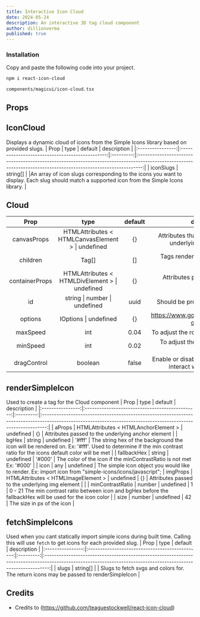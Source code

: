 ```yaml
---
title: Interactive Icon Cloud
date: 2024-05-24
description: An interactive 3D tag cloud component
author: dillionverma
published: true
---
```


<ComponentPreview name="icon-cloud-demo" />

<Steps>

### Installation

Copy and paste the following code into your project.

```bash
npm i react-icon-cloud
```

```text
components/magicui/icon-cloud.tsx
```

<ComponentSource name="icon-cloud" />

</Steps>

## Props

## IconCloud 
Displays a dynamic cloud of icons from the Simple Icons library based on provided slugs.
|       Prop       |                       type                      |  default  |                                                                           description                                                                          |
|:----------------:|:-----------------------------------------------:|:---------:|:--------------------------------------------------------------------------------------------------------------------------------------------------------------:|
| iconSlugs           | string[]                                         |           |An array of icon slugs corresponding to the icons you want to display. Each slug should match a supported icon from the Simple Icons library.                                                             |    

## Cloud
|      Prop      |                 type                              | default |                           description                           |
|:--------------:|:-------------------------------------------------:|:-------:|:---------------------------------------------------------------:|
| canvasProps    | HTMLAttributes < HTMLCanvasElement > \| undefined | {}      | Attributes that will be passed to the underlying canvas element |
| children       | Tag[]                                             | []      | Tags rendered using the provided renderers                      |
| containerProps | HTMLAttributes < HTMLDivElement >  \| undefined   | {}      | Attributes passed to the root div element                       |
| id             | string \| number \| undefined                                  | uuid    | Should be provided when using SSR                               |
| options        | IOptions \| undefined                             | {}      | https://www.goat1000.com/tagcanvas-options.php                  |
| maxSpeed        | int                             | 0.04      | To adjust the rotation speed in idle state                 |
| minSpeed        | int                             | 0.02      | To adjust the rotation speed when hovering                 |
| dragControl        | boolean                             | false      | Enable or disable the ability to drag and interact with the icon cloud.                   |

## renderSimpleIcon
Used to create a tag for the Cloud component
|       Prop       |                       type                      |  default  |                                                                           description                                                                          |
|:----------------:|:-----------------------------------------------:|:---------:|:--------------------------------------------------------------------------------------------------------------------------------------------------------------:|
| aProps           | HTMLAttributes < HTMLAnchorElement > \| undefined | {}        | Attributes passed to the underlying anchor element                                                                                                             |
| bgHex            | string \| undefined                             | '#fff'    | The string hex of the background the icon will be rendered on. Ex: '#fff'. Used to determine if the min contrast ratio for the icons default color will be met |
| fallbackHex      | string \| undefined                             | '#000'    | The color of the icon if the minContrastRatio is not met Ex: '#000'                                                                                            |
| icon             | any                                             | undefined | The simple icon object you would like to render. Ex: import icon from "simple-icons/icons/javascript";
| imgProps | HTMLAttributes  < HTMLImageElement > \| undefined | {}      | Attributes passed to the underlying img element    |                                                         |
| minContrastRatio | number \| undefined                             | 1         | 0 - 21 The min contrast ratio between icon and bgHex before the fallbackHex will be used for the icon color                                                    |
| size             | number \| undefined                             | 42        | The size in px of the icon                                                                                                                                     |

## fetchSimpleIcons
Used when you cant statically import simple icons during built time. Calling this will use `fetch` to get icons for each provided slug.
|       Prop       |                       type                      |  default  |                                                                           description                                                                          |
|:----------------:|:-----------------------------------------------:|:---------:|:--------------------------------------------------------------------------------------------------------------------------------------------------------------:|
| slugs           | string[]                                         |           | Slugs to fetch svgs and colors for. The return icons may be passed to renderSimpleIcon                                                                         |    

## Credits

- Credits to (https://github.com/teaguestockwell/react-icon-cloud)